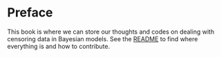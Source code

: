 # Preface {.unnumbered}

This book is where we can store our thoughts and codes on dealing with
censoring data in Bayesian models. See the [README](README.md) to find
where everything is and how to contribute.
